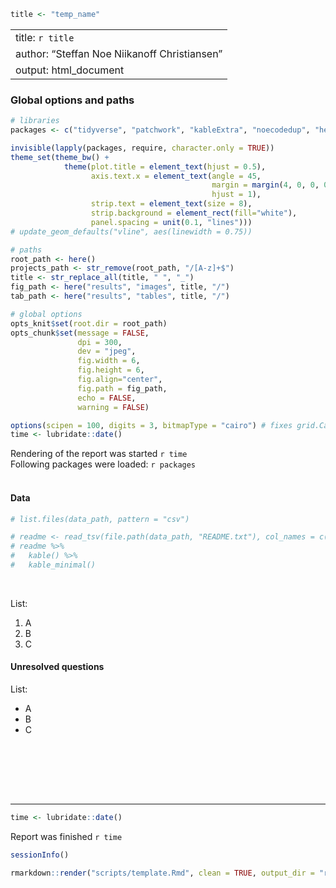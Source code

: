 ```r
title <- "temp_name"
```

---
title: `r title`
author: "Steffan Noe Niikanoff Christiansen"
output: html_document
---


### Global options and paths
```r
# libraries
packages <- c("tidyverse", "patchwork", "kableExtra", "noecodedup", "here", "knitr")

invisible(lapply(packages, require, character.only = TRUE)) 
theme_set(theme_bw() + 
            theme(plot.title = element_text(hjust = 0.5),
                  axis.text.x = element_text(angle = 45,
                                             margin = margin(4, 0, 0, 0),
                                             hjust = 1),
                  strip.text = element_text(size = 8),
                  strip.background = element_rect(fill="white"),
                  panel.spacing = unit(0.1, "lines")))
# update_geom_defaults("vline", aes(linewidth = 0.75))

# paths
root_path <- here()
projects_path <- str_remove(root_path, "/[A-z]+$")
title <- str_replace_all(title, " ", "_")
fig_path <- here("results", "images", title, "/")
tab_path <- here("results", "tables", title, "/")

# global options
opts_knit$set(root.dir = root_path)
opts_chunk$set(message = FALSE,
               dpi = 300,
               dev = "jpeg",
               fig.width = 6,
               fig.height = 6,
               fig.align="center", 
               fig.path = fig_path,
               echo = FALSE,
               warning = FALSE)

options(scipen = 100, digits = 3, bitmapType = "cairo") # fixes grid.Call warning 
time <- lubridate::date()
```

Rendering of the report was started `r time` <br> Following packages
were loaded: `r packages` <br><br>


#### Data
```r
# list.files(data_path, pattern = "csv")

# readme <- read_tsv(file.path(data_path, "README.txt"), col_names = c("README"))
# readme %>% 
#   kable() %>% 
#   kable_minimal()
```
<br>

List: <br> 

  1) A
  2) B
  3) C


#### Unresolved questions
List: <br> 

  * A 
  * B 
  * C

 <br><br> 


<br><br>

------------------------------------------------------------------------
```r
time <- lubridate::date()
```
Report was finished `r time` <br>


```r
sessionInfo()
```


```r
rmarkdown::render("scripts/template.Rmd", clean = TRUE, output_dir = "reports/")
```
<br>
